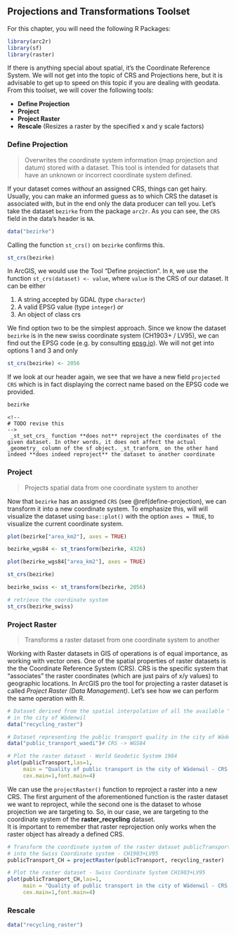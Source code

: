## Projections and Transformations Toolset

For this chapter, you will need the following R Packages:

```r
library(arc2r)
library(sf)
library(raster)
```

If there is anything special about spatial, it's the Coordinate Reference System. We will not get into the topic of CRS and Projections here, but it is advisable to get up to speed on this topic if you are dealing with geodata. From this toolset, we will cover the following tools:

- **Define Projection**
- **Project**
- **Project Raster**
- **Rescale** (Resizes a raster by the specified x and y scale factors)


### Define Projection {#define-projection}

> Overwrites the coordinate system information (map projection and datum) stored with a dataset. This tool is intended for datasets that have an unknown or incorrect coordinate system defined.

If your dataset comes *without* an assigned CRS, things can get hairy. Usually, you can make an informed guess as to which CRS the dataset is associated with, but in the end only the data producer can tell you. Let's take the dataset `bezirke` from the package `arc2r`. As you can see, the `CRS` field in the data's header is `NA`. 

```r
data("bezirke")
```

Calling the function `st_crs()` on `bezirke` confirms this.

```r
st_crs(bezirke)
```

In ArcGIS, we would use the Tool "Define projection". In `R`, we use the function `st_crs(dataset) <- value`, where `value` is the CRS of our dataset. It can be either

1. A string accepted by GDAL (type `character`)
2. A valid EPSG value (type `integer`) *or*
3. An object of class crs

We find option two to be the simplest approach. 
<!--
# todo how do we know this?
#   gloss over this?
-->
Since we know the dataset `bezirke` is in the new swiss coordinate system (CH1903+ / LV95), we can find out the EPSG code (e.g. by consulting [epsg.io](http://epsg.io/)).
We will not get into options 1 and 3 and only 

```r
st_crs(bezirke) <- 2056
```

If we look at our header again, we see that we have a new field `projected CRS` which is in fact displaying the correct name based on the EPSG code we provided. 

```r
bezirke
```

```block2
<!--
# TODO revise this
-->
 _st_set_crs_ function **does not** reproject the coordinates of the given dataset. In other words, it does not affect the actual _geometry_ column of the sf object. _st_tranform_ on the other hand indeed **does indeed reproject** the dataset to another coordinate
```


### Project

> Projects spatial data from one coordinate system to another

Now that `bezirke` has an assigned `CRS` (see \@ref(define-projection), we can transform it into a new coordinate system. To emphasize this, will will visualize the dataset using `base::plot()` with the option `axes = TRUE`, to visualize the current coordinate system.  

```r
plot(bezirke["area_km2"], axes = TRUE)
```

```r
bezirke_wgs84 <- st_transform(bezirke, 4326)

plot(bezirke_wgs84["area_km2"], axes = TRUE)
```

```r
st_crs(bezirke)
```




```r
bezirke_swiss <- st_transform(bezirke, 2056)

# retrieve the coordinate system
st_crs(bezirke_swiss)
```


### Project Raster

> Transforms a raster dataset from one coordinate system to another

Working with Raster datasets in GIS of operations is of equal importance, as
working with vector ones. One of the spatial properties of raster datasets is the 
the Coordinate Reference System (CRS). CRS is the specific system that “associates”
the raster coordinates (which are just pairs of x/y values) to geographic locations.
In ArcGIS pro the tool for projecting a raster dataset is called
_Project Raster (Data Management)_. Let's see how we can perform the same operation
with R. 


```r
# Dataset derived from the spatial interpolation of all the available "recycling points"
# in the city of Wädenwil
data("recycling_raster")

# Dataset representing the public transport quality in the city of Wädenswil
data("public_transport_waedi")# CRS -> WGS84 
```


```r
# Plot the raster dataset - World Geodetic System 1984 
plot(publicTransport,las=1,
     main = "Quality of public transport in the city of Wädenwil - CRS: WGS84",
     cex.main=1,font.main=4)
```

We can use the `projectRaster()` function to reproject a raster into a new CRS.
The first argument of the aforementioned function is the raster dataset we want to reproject,
while the second one is the dataset to whose projection we are targeting to. So, in
our case, we are targeting to the coordinate system of the __raster_recycling__
dataset.  
It is important to remember that raster reprojection only works when the raster
object has already a defined CRS.

```r
# Transform the coordinate system of the raster dataset publicTransport_CH
# into the Swiss Coordinate system - CH1903+LV95
publicTransport_CH = projectRaster(publicTransport, recycling_raster)
```

```r
# Plot the raster dataset - Swiss Coordinate System CH1903+LV95 
plot(publicTransport_CH,las=1,
     main = "Quality of public transport in the city of Wädenwil - CRS: CH1903+LV95",
     cex.main=1,font.main=4)
```


### Rescale

```r
data("recycling_raster")
```























